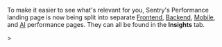 <Alert>

To make it easier to see what's relevant for you, Sentry's Performance landing page is now being split into separate <a href="/product/insights/frontend/" target="_blank">Frontend</a>,  <a href="/product/insights/backend/" target="_blank">Backend</a>, <a href="/product/insights/mobile/" target="_blank">Mobile</a>, and
 <a href="/product/insights/ai/" target="_blank">AI</a> performance pages. They can all be found in the **Insights** tab.

</Alert>>
